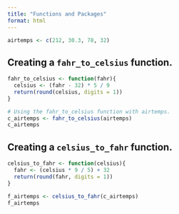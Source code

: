 ```yaml
---
title: "Functions and Packages"
format: html
---
```

```r
airtemps <- c(212, 30.3, 78, 32)
```

## Creating a `fahr_to_celsius` function.
```r
fahr_to_celsius <- function(fahr){
  celsius <- (fahr - 32) * 5 / 9
  return(round(celsius, digits = 1))
}
```

```r
# Using the fahr_to_celsius function with airtemps.
c_airtemps <- fahr_to_celsius(airtemps)
c_airtemps
```

## Creating a `celsius_to_fahr` function.
```r
celsius_to_fahr <- function(celsius){
  fahr <- (celsius * 9 / 5) + 32
  return(round(fahr, digits = 1))
}

f_airtemps <- celsius_to_fahr(c_airtemps)
f_airtemps
```
